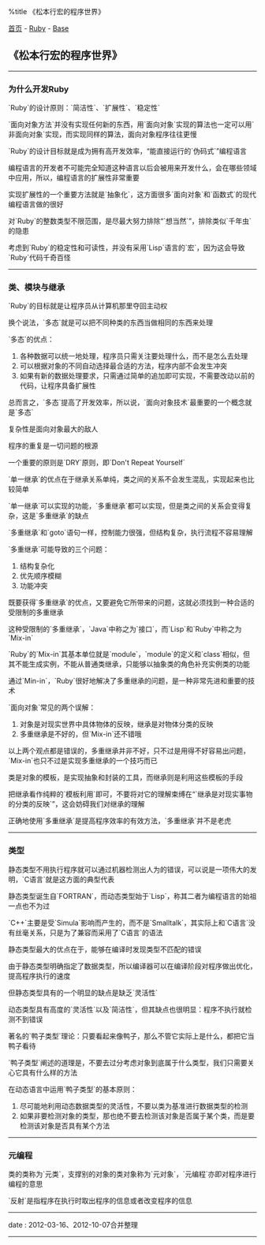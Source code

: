 %title 《松本行宏的程序世界》

[[../../../index|首页]] - [[../index|Ruby]] - [[index|Base]]
==《松本行宏的程序世界》==
----
===为什么开发Ruby===

`Ruby`的设计原则：`简洁性`、`扩展性`、`稳定性`

`面向对象方法`并没有实现任何新的东西，用`面向对象`实现的算法也一定可以用`非面向对象`实现，而实现同样的算法，面向对象程序往往更慢

`Ruby`的设计目标就是成为拥有高开发效率，“能直接运行的`伪码式`”编程语言

编程语言的开发者不可能完全知道这种语言以后会被用来开发什么，会在哪些领域中应用，所以，编程语言的扩展性非常重要

实现扩展性的一个重要方法就是`抽象化`，这方面很多`面向对象`和`函数式`的现代编程语言做的很好

对`Ruby`的整数类型不限范围，是尽最大努力排除“`想当然`”，排除类似`千年虫`的隐患

考虑到`Ruby`的稳定性和可读性，并没有采用`Lisp`语言的`宏`，因为这会导致`Ruby`代码千奇百怪
----
===类、模块与继承===

`Ruby`的目标就是让程序员从计算机那里夺回主动权

换个说法，`多态`就是可以把不同种类的东西当做相同的东西来处理

`多态`的优点：

# 各种数据可以统一地处理，程序员只需关注要处理什么，而不是怎么去处理
# 可以根据对象的不同自动选择最合适的方法，程序内部不会发生冲突
# 如果有新的数据处理要求，只需通过简单的追加即可实现，不需要改动以前的代码，让程序具备扩展性

总而言之，`多态`提高了开发效率，所以说，`面向对象技术`最重要的一个概念就是`多态`

复杂性是面向对象最大的敌人

程序的重复是一切问题的根源

一个重要的原则是`DRY`原则，即`Don't Repeat Yourself`

`单一继承`的优点在于继承关系单纯，类之间的关系不会发生混乱，实现起来也比较简单

`单一继承`可以实现的功能，`多重继承`都可以实现，但是类之间的关系会变得复杂，这是`多重继承`的缺点

`多重继承`和`goto`语句一样，控制能力很强，但结构复杂，执行流程不容易理解

`多重继承`可能导致的三个问题：

# 结构复杂化
# 优先顺序模糊
# 功能冲突

既要获得`多重继承`的优点，又要避免它所带来的问题，这就必须找到一种合适的受限制的多重继承

这种受限制的`多重继承`，`Java`中称之为`接口`，而`Lisp`和`Ruby`中称之为`Mix-in`

`Ruby`的`Mix-in`其基本单位就是`module`，`module`的定义和`class`相似，但其不能生成实例，不能从普通类继承，只能够以抽象类的角色补充实例类的功能

通过`Min-in`，`Ruby`很好地解决了多重继承的问题，是一种非常先进和重要的技术

`面向对象`常见的两个误解：

# 对象是对现实世界中具体物体的反映，继承是对物体分类的反映
# 多重继承是不好的，但`Mix-in`还不错哦

以上两个观点都是错误的，多重继承并非不好，只不过是用得不好容易出问题，`Mix-in`也只不过是实现多重继承的一个技巧而已

类是对象的模板，是实现抽象和封装的工具，而继承则是利用这些模板的手段

把继承看作纯粹的`模板利用`即可，不要将对它的理解束缚在“`继承是对现实事物的分类的反映`”，这会妨碍我们对继承的理解

正确地使用`多重继承`是提高程序效率的有效方法，`多重继承`并不是老虎
----
===类型===

静态类型不用执行程序就可以通过机器检测出人为的错误，可以说是一项伟大的发明，`C语言`就是这方面的典型代表

静态类型诞生自`FORTRAN`，而动态类型始于`Lisp`，称其二者为编程语言的始祖一点也不为过

`C++`主要是受`Simula`影响而产生的，而不是`Smalltalk`，其实际上和`C语言`没有丝毫关系，只是为了兼容而采用了`C语言`的语法

静态类型最大的优点在于，能够在编译时发现类型不匹配的错误

由于静态类型明确指定了数据类型，所以编译器可以在编译阶段对程序做出优化，提高程序执行的速度

但静态类型具有的一个明显的缺点是缺乏`灵活性`

动态类型具有高度的`灵活性`以及`简洁性`，但其缺点也很明显：程序不执行就检测不到错误

著名的`鸭子类型`理论：只要看起来像鸭子，那么不管它实际上是什么，都把它当鸭子看待

`鸭子类型`阐述的道理是，不要去过分考虑对象到底属于什么类型，我们只需要关心它具有什么样的方法

在动态语言中运用`鸭子类型`的基本原则：

# 尽可能地利用动态数据类型的灵活性，不要以类为基准进行数据类型的检测
# 如果非要检测对象的类型，那也绝不要去检测该对象是否属于某个类，而是要检测该对象是否具有某个方法
----
===元编程===

类的类称为`元类`，支撑别的对象的类对象称为`元对象`，`元编程`亦即对程序进行编程的意思

`反射`是指程序在执行时取出程序的信息或者改变程序的信息
----
<red>date</red> : 2012-03-16、2012-10-07合并整理
----
